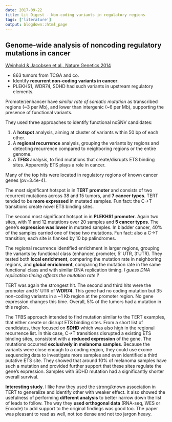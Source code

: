 ```yaml
---
date: 2017-09-22
title: Lit Digest - Non-coding variants in regulatory regions
tags: ['literature']
output: blogdown::html_page
---
```


## Genome-wide analysis of noncoding regulatory mutations in cancer

[Weinhold & Jacobsen et al., Nature Genetics 2014](https://www.ncbi.nlm.nih.gov/pubmed/25261935)

- 863 tumors from TCGA and co.
- Identify **recurrent non-coding variants in cancer**.
- PLEKHS1, WDR74, SDHD had such variants in upstream regulatory elements.

Promoter/enhancer have *similar rate of somatic mutation* as transcribed regions (~3 per Mb), and lower than intergenic (~6 per Mb), supporting the presence of functional variants.

They used three approaches to identify functional ncSNV candidates:

1. A **hotspot** analysis, aiming at cluster of variants within 50 bp of each other.
1. A **regional recurrence** analysis, grouping the variants by regions and detecting recurrence compared to neighboring regions or the entire genome.
1. A **TFBS** analysis, to find mutations that create/disrupts ETS binding sites. Apparently ETS plays a role in cancer.

Many of the top hits were located in regulatory regions of known cancer genes (pv=3.4e-4).

The most significant hotspot is in **TERT promoter** and consists of two recurrent mutations across 38 and 15 tumors, and **7 cancer types**.
TERT tended to be **more expressed** in mutated samples.
Fun fact: the C->T transitions create novel ETS binding sites.

The second most significant hotspot in in **PLEKHS1 promoter**.
Again two sites, with 11 and 12 mutations over 20 samples and **5 cancer types**.
The gene's **expression was lower** in mutated samples.
In bladder cancer, 40% of the samples carried one of these two mutations.
Fun fact: also a C->T transition; each site is flanked by 10 bp palindromes.

The regional recurrence identified enrichment in larger regions, grouping the variants by functional class (enhancer, promoter, 5' UTR, 3'UTR).
They tested both **local enrichment**, comparing the mutation rate in neighboring regions, and **global enrichment**, comparing the mutation rate in the same functional class and with similar DNA replication timing.
*I guess DNA replication timing affects the mutation rate ?*

TERT was again the strongest hit.
The second and third hits were the promoter and 5' UTR of **WDR74**.
This gene had no coding mutation but 35 non-coding variants in a ~1 Kb region at the promoter region.
No gene expression changes this time.
Overall, 5% of the tumors had a mutation in this region.

The TFBS approach intended to find mutation similar to the TERT examples, that either create or disrupt ETS binding sites.
From a short list of candidates, they focused on **SDHD** which was also high in the regional recurrence list.
In this case, C->T transitions disrupted a existing ETS binding sites, consistent with a **reduced expression** of the gene.
The mutations occurred **exclusively in melanoma samples**.
Because the variants were close enough to a coding region, they could use exome sequencing data to investigate more samples and even identified a third putative ETS site.
They showed that around 10% of melanoma samples have such a mutation and provided further support that these sites regulate the gene's expression.
Samples with SDHD mutation had a significantly shorter overall survival.

**Interesting study**.
I like how they used the strong/known association in TERT to generalize and identify other with weaker effect.
It also showed the usefulness of performing **different analysis** to better narrow down the list of leads to follow.
The way they **used orthogonal data** (RNA-seq, WES or Encode) to add support to the original findings was good too.
The paper was pleasant to read as well, not too dense and not too jargon heavy.
